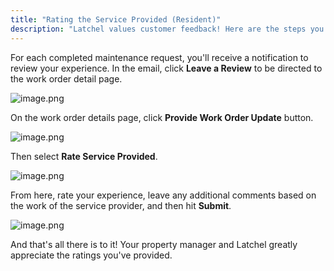 ```yaml
---
title: "Rating the Service Provided (Resident)"
description: "Latchel values customer feedback! Here are the steps you can follow to leave a review about your recent experience with a maintenance request."
---
```


For each completed maintenance request, you'll receive a notification to review your experience. In the email, click **Leave a Review** to be directed to the work order detail page.

<Frame>
  <img src="/images/rtaImage-1-31.jpg" alt="image.png" />
</Frame>

On the work order details page, click **Provide Work Order Update** button.

<Frame>
  <img src="/images/rtaImage-1-32.jpg" alt="image.png" />
</Frame>

Then select **Rate Service Provided**.

<Frame>
  <img src="/images/rtaImage-1-33.jpg" alt="image.png" />
</Frame>

From here, rate your experience, leave any additional comments based on the work of the service provider, and then hit **Submit**.

<Frame>
  <img src="/images/rtaImage-1-34.jpg" alt="image.png" />
</Frame>

And that's all there is to it! Your property manager and Latchel greatly appreciate the ratings you've provided.